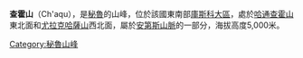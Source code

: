 {{Coord|13|52|42|S|71|22|2|W|display=title}}

'''查霍山'''（Ch'aqu），是[[秘魯|秘魯]]的山峰，位於該國東南部[[庫斯科大區|庫斯科大區]]，處於[[哈通查霍山|哈通查霍山]]東北面和[[尤拉克哈薩山|尤拉克哈薩山]]西北面，屬於[[安第斯山脈|安第斯山脈]]的一部分，海拔高度5,000米。

{{Peru-geo-stub}}
[[Category:秘魯山峰|Category:秘魯山峰]]